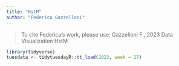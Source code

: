 ```yaml
---
title: "HstM"
author: "Federica Gazzelloni"
---
```


> To cite Federica's work, please use: Gazzelloni F., 2023 Data Visualization HstM


```r
library(tidyverse)
tuesdata <- tidytuesdayR::tt_load(2023, week = 27)
```
